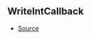 ## WriteIntCallback



- [Source](https://github.com/Androz2091/discord-player/blob/8b29b68/packages/equalizer/src/equalizer/ChannelProcessor.ts#L4)